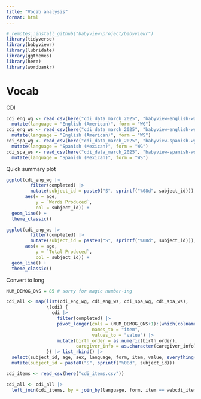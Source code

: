 ```yaml
---
title: "Vocab analysis"
format: html
---
```


```r
# remotes::install_github("babyview-project/babyviewr")
library(tidyverse)
library(babyviewr)
library(lubridate)
library(ggthemes)
library(here)
library(wordbankr)
```

# Vocab
CDI

```r
cdi_eng_wg <- read_csv(here("cdi_data_march_2025", "babyview-english-wg_items.csv")) |> 
  mutate(language = "English (American)", form = "WG")
cdi_eng_ws <- read_csv(here("cdi_data_march_2025", "babyview-english-ws_items.csv")) |> 
  mutate(language = "English (American)", form = "WS")
cdi_spa_wg <- read_csv(here("cdi_data_march_2025", "babyview-spanish-wg_items.csv")) |> 
  mutate(language = "Spanish (Mexican)", form = "WG")
cdi_spa_ws <- read_csv(here("cdi_data_march_2025", "babyview-spanish-ws_items.csv")) |> 
  mutate(language = "Spanish (Mexican)", form = "WS")
```

Quick summary plot
```r
ggplot(cdi_eng_wg |> 
         filter(completed) |> 
         mutate(subject_id = paste0("S", sprintf("%08d", subject_id))),
       aes(x = age,
           y = `Words Produced`,
           col = subject_id)) +
  geom_line() +
  theme_classic()

ggplot(cdi_eng_ws |> 
         filter(completed) |> 
         mutate(subject_id = paste0("S", sprintf("%08d", subject_id))),
       aes(x = age,
           y = `Total Produced`,
           col = subject_id)) +
  geom_line() +
  theme_classic()
```

Convert to long
```r
NUM_DEMOG_QNS = 85 # sorry for magic number-ing

cdi_all <- map(list(cdi_eng_wg, cdi_eng_ws, cdi_spa_wg, cdi_spa_ws),
               \(cdi) {
                 cdi |> 
                   filter(completed) |> 
                   pivot_longer(cols = (NUM_DEMOG_QNS+1):(which(colnames(cdi) == "benchmark age")-1),
                                names_to = "item",
                                values_to = "value") |> 
                   mutate(birth_order = as.numeric(birth_order),
                          caregiver_info = as.character(caregiver_info))
               }) |> list_rbind() |> 
  select(subject_id, age, sex, language, form, item, value, everything()) |> 
  mutate(subject_id = paste0("S", sprintf("%08d", subject_id)))

cdi_items <- read_csv(here("cdi_items.csv"))

cdi_all <- cdi_all |> 
  left_join(cdi_items, by = join_by(language, form, item == webcdi_item))
```


